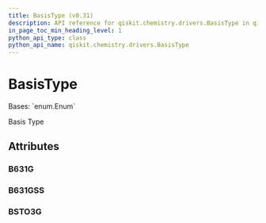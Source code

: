 ```yaml
---
title: BasisType (v0.31)
description: API reference for qiskit.chemistry.drivers.BasisType in qiskit v0.31
in_page_toc_min_heading_level: 1
python_api_type: class
python_api_name: qiskit.chemistry.drivers.BasisType
---
```


# BasisType

<Class id="qiskit.chemistry.drivers.BasisType" isDedicatedPage={true} github="https://github.com/qiskit-community/qiskit-aqua/tree/stable/0.9/qiskit/chemistry/drivers/pyquanted/pyquantedriver.py" signature="BasisType(value)" modifiers="class">
  Bases: `enum.Enum`

  Basis Type

  ## Attributes

  ### B631G

  <Attribute id="qiskit.chemistry.drivers.BasisType.B631G" attributeValue="'6-31g'" />

  ### B631GSS

  <Attribute id="qiskit.chemistry.drivers.BasisType.B631GSS" attributeValue="'6-31g**'" />

  ### BSTO3G

  <Attribute id="qiskit.chemistry.drivers.BasisType.BSTO3G" attributeValue="'sto3g'" />
</Class>

